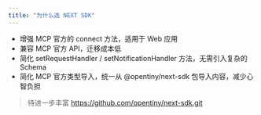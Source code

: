 ```yaml
---
title: "为什么选 NEXT SDK"
---
```


- 增强 MCP 官方的 connect 方法，适用于 Web 应用
- 兼容 MCP 官方 API，迁移成本低
- 简化 setRequestHandler / setNotificationHandler 方法，无需引入复杂的 Schema
- 简化 MCP 官方类型导入，统一从 @opentiny/next-sdk 包导入内容，减少心智负担

> 待进一步丰富
https://github.com/opentiny/next-sdk.git